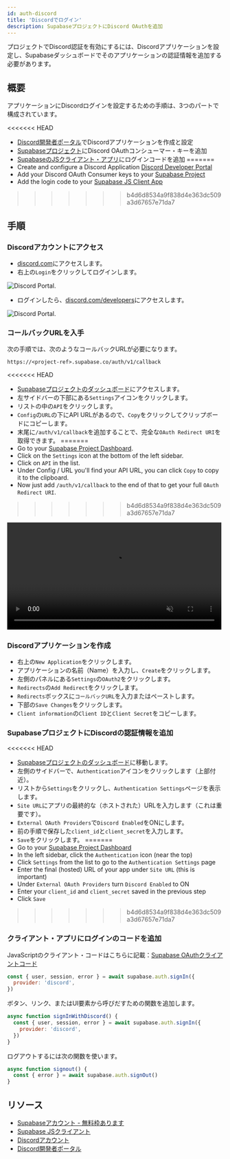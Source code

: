```yaml
---
id: auth-discord
title: 'Discordでログイン'
description: SupabaseプロジェクトにDiscord OAuthを追加
---
```



プロジェクトでDiscord認証を有効にするには、Discordアプリケーションを設定し、Supabaseダッシュボードでそのアプリケーションの認証情報を追加する必要があります。

## 概要

アプリケーションにDiscordログインを設定するための手順は、3つのパートで構成されています。

<<<<<<< HEAD
- [Discord開発者ポータル](https://discord.com/developers)でDiscordアプリケーションを作成と設定
- [Supabaseプロジェクト](https://app.supabase.io)にDiscord OAuthコンシューマー・キーを追加
- [SupabaseのJSクライアント・アプリ](https://github.com/supabase/supabase-js)にログインコードを追加
=======
- Create and configure a Discord Application [Discord Developer Portal](https://discord.com/developers)
- Add your Discord OAuth Consumer keys to your [Supabase Project](https://app.supabase.com)
- Add the login code to your [Supabase JS Client App](https://github.com/supabase/supabase-js)
>>>>>>> b4d6d8534a9f838d4e363dc509a3d67657e71da7

## 手順

### Discordアカウントにアクセス

- [discord.com](https://discord.com/)にアクセスします。
- 右上の`Login`をクリックしてログインします。

![Discord Portal.](/img/guides/auth-discord/discord-portal.png)

- ログインしたら、[discord.com/developers](https://discord.com/developers)にアクセスします。

![Discord Portal.](/img/guides/auth-discord/discord-developer-portal.png)

### コールバックURLを入手

次の手順では、次のようなコールバックURLが必要になります。

`https://<project-ref>.supabase.co/auth/v1/callback`

<<<<<<< HEAD
- [Supabaseプロジェクトのダッシュボード](https://app.supabase.io)にアクセスします。
- 左サイドバーの下部にある`Settings`アイコンをクリックします。
- リストの中の`API`をクリックします。
- `Config`の`URL`の下にAPI URLがあるので、`Copy`をクリックしてクリップボードにコピーします。
- 末尾に`/auth/v1/callback`を追加することで、完全な`OAuth Redirect URI`を取得できます。
=======
- Go to your [Supabase Project Dashboard](https://app.supabase.com).
- Click on the `Settings` icon at the bottom of the left sidebar.
- Click on `API` in the list.
- Under Config / URL you'll find your API URL, you can click `Copy` to copy it to the clipboard.
- Now just add `/auth/v1/callback` to the end of that to get your full `OAuth Redirect URI`.
>>>>>>> b4d6d8534a9f838d4e363dc509a3d67657e71da7

<video width="99%" muted playsInline controls="true">
  <source src="/docs/videos/api/api-url-and-key.mp4" type="video/mp4" muted playsInline />
</video>

### Discordアプリケーションを作成

- 右上の`New Application`をクリックします。
- アプリケーションの名前（Name）を入力し、`Create`をクリックします。
- 左側のパネルにある`Settings`の`OAuth2`をクリックします。
- `Redirects`の`Add Redirect`をクリックします。
- `Redirects`ボックスに`コールバックURL`を入力またはペーストします。
- 下部の`Save Changes`をクリックします。
- `Client information`の`Client ID`と`Client Secret`をコピーします。

### SupabaseプロジェクトにDiscordの認証情報を追加

<<<<<<< HEAD
- [Supabaseプロジェクトのダッシュボード](https://app.supabase.io)に移動します。
- 左側のサイドバーで、`Authentication`アイコンをクリックします（上部付近）。
- リストから`Settings`をクリックし、`Authentication Settings`ページを表示します。
- `Site URL`にアプリの最終的な（ホストされた）URLを入力します（これは重要です）。
- `External OAuth Providers`で`Discord Enabled`をONにします。
- 前の手順で保存した`client_id`と`client_secret`を入力します。
- `Save`をクリックします。
=======
- Go to your [Supabase Project Dashboard](https://app.supabase.com)
- In the left sidebar, click the `Authentication` icon (near the top)
- Click `Settings` from the list to go to the `Authentication Settings` page
- Enter the final (hosted) URL of your app under `Site URL` (this is important)
- Under `External OAuth Providers` turn `Discord Enabled` to ON
- Enter your `client_id` and `client_secret` saved in the previous step
- Click `Save`
>>>>>>> b4d6d8534a9f838d4e363dc509a3d67657e71da7

### クライアント・アプリにログインのコードを追加

JavaScriptのクライアント・コードはこちらに記載：[Supabase OAuthクライアントコード](/docs/reference/javascript/auth-signin#sign-in-using-third-party-providers)

```js
const { user, session, error } = await supabase.auth.signIn({
  provider: 'discord',
})
```

ボタン、リンク、またはUI要素から呼びだすための関数を追加します。

```js
async function signInWithDiscord() {
  const { user, session, error } = await supabase.auth.signIn({
    provider: 'discord',
  })
}
```

ログアウトするには次の関数を使います。

```js
async function signout() {
  const { error } = await supabase.auth.signOut()
}
```

## リソース

- [Supabaseアカウント - 無料枠あります](https://supabase.com)
- [Supabase JSクライアント](https://github.com/supabase/supabase-js)
- [Discordアカウント](https://discord.com)
- [Discord開発者ポータル](https://discord.com/developers)
